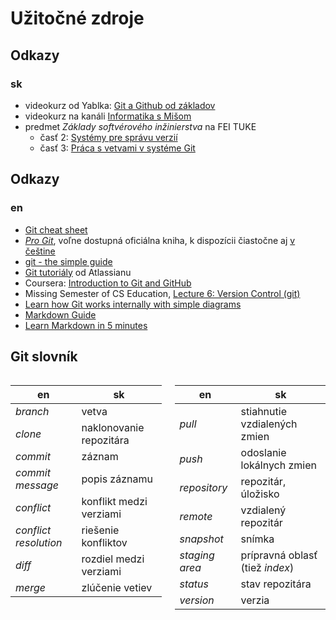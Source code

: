 # Užitočné zdroje

## Odkazy 
### sk
- videokurz od Yablka: [Git a Github od základov](https://www.youtube.com/watch?v=0v5K4GvK4Gs)
- videokurz na kanáli [Informatika s Mišom](https://www.youtube.com/playlist?list=PLNAMH_0HgWT-ey31hQqrmi_Rgr4OVWgH3)
- predmet *Základy softvérového inžinierstva* na FEI TUKE
    - časť 2: [Systémy pre správu verzií](https://kurzy.kpi.fei.tuke.sk/zsi/labs/02-git.html)
    - časť 3: [Práca s vetvami v systéme Git](https://kurzy.kpi.fei.tuke.sk/zsi/labs/03-git.html)

## Odkazy 
### en
- [Git cheat sheet](https://education.github.com/git-cheat-sheet-education.pdf)
- *[Pro Git](https://git-scm.com/book/en/v2)*, voľne dostupná oficiálna kniha, k dispozícii čiastočne aj [v češtine](https://git-scm.com/book/cs/v2)
- [git - the simple guide](https://rogerdudler.github.io/git-guide/)
- [Git tutoriály](https://www.atlassian.com/git/tutorials) od Atlassianu
- Coursera: [Introduction to Git and GitHub](https://www.coursera.org/learn/introduction-git-github/)
- Missing Semester of CS Education, [Lecture 6: Version Control (git)](https://www.youtube.com/watch?v=2sjqTHE0zok)
- [Learn how Git works internally with simple diagrams](https://medium.com/@praveenmuth2/learn-how-git-works-internally-with-simple-diagrams-a9349dc32831)
- [Markdown Guide](https://www.markdownguide.org/)
- [Learn Markdown in 5 minutes](https://manan-tank.medium.com/learn-markdown-in-5-minutes-7cc01405495e)


## Git slovník

::: {.columns}

::: {.column width="50%" .git-slovnik}
| en | sk |
|---|---|
| *branch*              | vetva |
| *clone*               | naklonovanie repozitára |
| *commit*              | záznam |
| *commit message*      | popis záznamu |
| *conflict*            | konflikt medzi verziami |
| *conflict resolution* | riešenie konfliktov |
| *diff*                | rozdiel medzi verziami |
| *merge*               | zlúčenie vetiev |
:::

::: {.column width="50%" .git-slovnik}
| en | sk |
|---|---|
| *pull*                | stiahnutie vzdialených zmien |
| *push*                | odoslanie lokálnych zmien |
| *repository*          | repozitár, úložisko |
| *remote*              | vzdialený repozitár |
| *snapshot*            | snímka |
| *staging area*        | prípravná oblasť (tiež *index*) |
| *status*              | stav repozitára |
| *version*             | verzia |
:::

:::